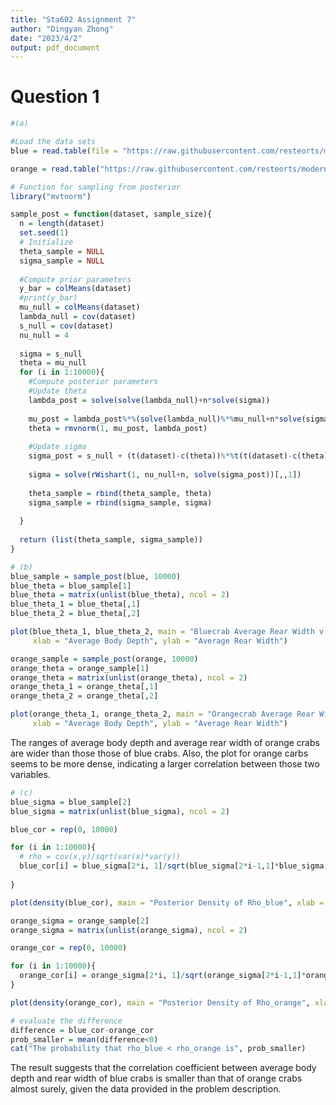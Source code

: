 ---
title: "Sta602 Assignment 7"
author: "Dingyan Zhong"
date: "2023/4/2"
output: pdf_document
---

# Question 1
```{r}
#(a)

#Load the data sets
blue = read.table(file = "https://raw.githubusercontent.com/resteorts/modern-bayes/master/homeworks/homework-7/data/bluecrab.dat")

orange = read.table("https://raw.githubusercontent.com/resteorts/modern-bayes/master/homeworks/homework-7/data/orangecrab.dat")

```


```{r}
# Function for sampling from posterior
library("mvtnorm")

sample_post = function(dataset, sample_size){
  n = length(dataset)
  set.seed(1)
  # Initialize
  theta_sample = NULL
  sigma_sample = NULL
  
  #Compute prior parameters
  y_bar = colMeans(dataset)
  #print(y_bar)
  mu_null = colMeans(dataset)
  lambda_null = cov(dataset)
  s_null = cov(dataset)
  nu_null = 4
  
  sigma = s_null
  theta = mu_null
  for (i in 1:10000){
    #Compute posterior parameters
    #Update theta
    lambda_post = solve(solve(lambda_null)+n*solve(sigma))
    
    mu_post = lambda_post%*%(solve(lambda_null)%*%mu_null+n*solve(sigma)%*%(y_bar))
    theta = rmvnorm(1, mu_post, lambda_post)
    
    #Update sigma
    sigma_post = s_null + (t(dataset)-c(theta))%*%t(t(dataset)-c(theta))
    
    sigma = solve(rWishart(1, nu_null+n, solve(sigma_post))[,,1])
    
    theta_sample = rbind(theta_sample, theta)
    sigma_sample = rbind(sigma_sample, sigma)
    
  }
  
  return (list(theta_sample, sigma_sample))
}

```


```{r}
# (b)
blue_sample = sample_post(blue, 10000)
blue_theta = blue_sample[1]
blue_theta = matrix(unlist(blue_theta), ncol = 2)
blue_theta_1 = blue_theta[,1]
blue_theta_2 = blue_theta[,2]

plot(blue_theta_1, blue_theta_2, main = "Bluecrab Average Rear Width v.s. Average Body Depth",
     xlab = "Average Body Depth", ylab = "Average Rear Width")
```

```{r}
orange_sample = sample_post(orange, 10000)
orange_theta = orange_sample[1]
orange_theta = matrix(unlist(orange_theta), ncol = 2)
orange_theta_1 = orange_theta[,1]
orange_theta_2 = orange_theta[,2]

plot(orange_theta_1, orange_theta_2, main = "Orangecrab Average Rear Width v.s. Average Body Depth",
     xlab = "Average Body Depth", ylab = "Average Rear Width")

```

The ranges of average body depth and average rear width of orange crabs are wider than those those of blue crabs. Also, the plot for orange carbs seems to be more dense, indicating a larger correlation between those two variables.

```{r}
# (c)
blue_sigma = blue_sample[2]
blue_sigma = matrix(unlist(blue_sigma), ncol = 2)

blue_cor = rep(0, 10000)

for (i in 1:10000){
  # rho = cov(x,y)/sqrt(var(x)*var(y))
  blue_cor[i] = blue_sigma[2*i, 1]/sqrt(blue_sigma[2*i-1,1]*blue_sigma[2*i,2])
  
}

plot(density(blue_cor), main = "Posterior Density of Rho_blue", xlab = "Support")

```

```{r}
orange_sigma = orange_sample[2]
orange_sigma = matrix(unlist(orange_sigma), ncol = 2)

orange_cor = rep(0, 10000)

for (i in 1:10000){
  orange_cor[i] = orange_sigma[2*i, 1]/sqrt(orange_sigma[2*i-1,1]*orange_sigma[2*i,2])
}

plot(density(orange_cor), main = "Posterior Density of Rho_orange", xlab = "Support")
```

```{r}
# evaluate the difference
difference = blue_cor-orange_cor
prob_smaller = mean(difference<0)
cat("The probability that rho_blue < rho_orange is", prob_smaller)
```

The result suggests that the correlation coefficient between average body depth and rear width of blue crabs is smaller than that of orange crabs almost surely, given the data provided in the problem description.


